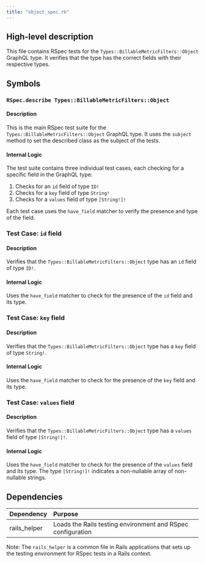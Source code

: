```yaml
---
title: "object_spec.rb"
---
```


## High-level description
This file contains RSpec tests for the `Types::BillableMetricFilters::Object` GraphQL type. It verifies that the type has the correct fields with their respective types.

## Symbols

### `RSpec.describe Types::BillableMetricFilters::Object`
#### Description
This is the main RSpec test suite for the `Types::BillableMetricFilters::Object` GraphQL type. It uses the `subject` method to set the described class as the subject of the tests.

#### Internal Logic
The test suite contains three individual test cases, each checking for a specific field in the GraphQL type:

1. Checks for an `id` field of type `ID!`
2. Checks for a `key` field of type `String!`
3. Checks for a `values` field of type `[String!]!`

Each test case uses the `have_field` matcher to verify the presence and type of the field.

### Test Case: `id` field
#### Description
Verifies that the `Types::BillableMetricFilters::Object` type has an `id` field of type `ID!`.

#### Internal Logic
Uses the `have_field` matcher to check for the presence of the `id` field and its type.

### Test Case: `key` field
#### Description
Verifies that the `Types::BillableMetricFilters::Object` type has a `key` field of type `String!`.

#### Internal Logic
Uses the `have_field` matcher to check for the presence of the `key` field and its type.

### Test Case: `values` field
#### Description
Verifies that the `Types::BillableMetricFilters::Object` type has a `values` field of type `[String!]!`.

#### Internal Logic
Uses the `have_field` matcher to check for the presence of the `values` field and its type. The type `[String!]!` indicates a non-nullable array of non-nullable strings.

## Dependencies
| Dependency | Purpose |
|:-----------|:--------|
| rails_helper | Loads the Rails testing environment and RSpec configuration |

Note: The `rails_helper` is a common file in Rails applications that sets up the testing environment for RSpec tests in a Rails context.